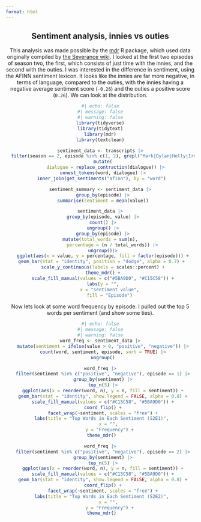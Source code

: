 ```yaml
---
format: html
---
```


<center>

::: text

## Sentiment analysis, innies vs outies

This analysis was made possible by the [mdr](https://lucymcgowan.github.io/mdr) R package, which used data originally compiled by [the Severance wiki](https://severance.wiki/). I looked at the first two episodes of season two, the first, which consists of just time with the innies, and the second with the outies. I was interested in the difference in sentiment, using the AFINN sentiment lexicon. It looks like the innies are far more negative, in terms of language, compared to the outies, with the innies having a negative average sentiment score (`-0.26`) and the outies a positive score (`0.26`). We can look at the distribution.

:::

```r
#| echo: false
#| message: false
#| warning: false
library(tidyverse)
library(tidytext)
library(mdr)
library(textclean)

sentiment_data <- transcripts |>
  filter(season == 2, episode %in% c(1, 2), grepl("Mark|Dylan|Helly|Irving", speaker)) |>
  mutate(
    dialogue = replace_contraction(dialogue)) |>
  unnest_tokens(word, dialogue) |>
  inner_join(get_sentiments("afinn"), by = "word") 

sentiment_summary <- sentiment_data |>
  group_by(episode) |>
  summarise(sentiment = mean(value))

sentiment_data |>
  group_by(episode, value) |>
  count() |>
  ungroup() |>
  group_by(episode) |>
  mutate(total_words = sum(n),  
         percentage = (n / total_words)) |>
  ungroup()|>
  ggplot(aes(x = value, y = percentage, fill = factor(episode))) +
  geom_bar(stat = "identity", position = "dodge", alpha = 0.7) + 
  scale_y_continuous(labels = scales::percent) +
  theme_mdr() +
  scale_fill_manual(values = c("#5BA9D0", "#C15C58")) +
  labs(y = "",
       x = "sentiment value",
       fill = "Episode")
```

::: text

Now lets look at some word frequency by episode. I pulled out the top 5 words per sentiment (and show some ties). 

:::


```r
#| echo: false
#| message: false
#| warning: false
word_freq <- sentiment_data |>
  mutate(sentiment = ifelse(value > 0, "positive", "negative")) |>
  count(word, sentiment, episode, sort = TRUE) |>
  ungroup()

word_freq |>
  filter(sentiment %in% c("positive", "negative"), episode == 1) |>
  group_by(sentiment) |>
  top_n(5) |>
  ggplot(aes(x = reorder(word, n), y = n, fill = sentiment)) +
  geom_bar(stat = "identity", show.legend = FALSE, alpha = 0.8) +
  scale_fill_manual(values = c("#C15C58", "#5BA9D0")) +
  coord_flip() +
  facet_wrap(~sentiment, scales = "free") +
  labs(title = "Top Words in Each Sentiment (S2E1)", 
       x = "", 
       y = "Frequency") +
  theme_mdr() 

word_freq |>
  filter(sentiment %in% c("positive", "negative"), episode == 2) |>
  group_by(sentiment) |>
  top_n(5) |>
  ggplot(aes(x = reorder(word, n), y = n, fill = sentiment)) +
  scale_fill_manual(values = c("#C15C58", "#5BA9D0")) +
  geom_bar(stat = "identity", show.legend = FALSE, alpha = 0.8) +
  coord_flip() +
  facet_wrap(~sentiment, scales = "free") +
  labs(title = "Top Words in Each Sentiment (S2E2)", 
       x = "", 
       y = "Frequency") +
  theme_mdr() 


```
</center>
